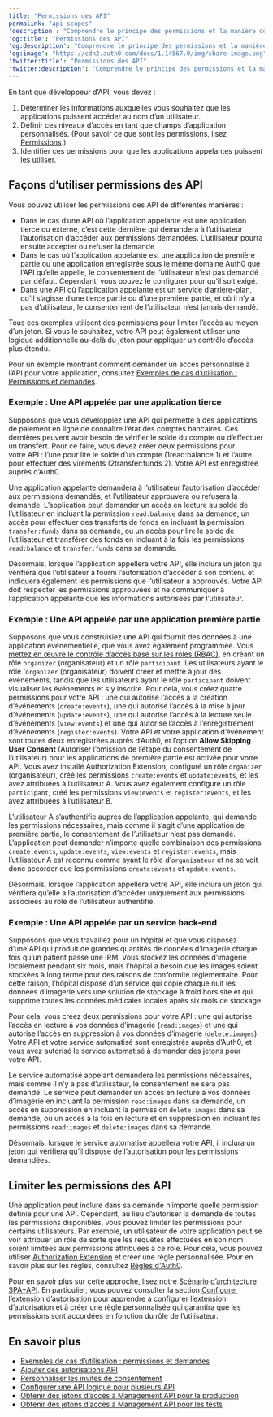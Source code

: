 ---
title: "Permissions des API"
permalink: "api-scopes"
'description': "Comprendre le principe des permissions et la manière dont ils sont utilisés avec les API."
'og:title': "Permissions des API"
'og:description': "Comprendre le principe des permissions et la manière dont ils sont utilisés avec les API."
'og:image': "https://cdn2.auth0.com/docs/1.14567.0/img/share-image.png"
'twitter:title': "Permissions des API"
'twitter:description': "Comprendre le principe des permissions et la manière dont ils sont utilisés avec les API."
---

En tant que développeur d’API, vous devez :

1. Déterminer les informations auxquelles vous souhaitez que les applications puissent accéder au nom d’un utilisateur.
2. Définir ces niveaux d’accès en tant que champs d’application personnalisés. (Pour savoir ce que sont les permissions, lisez [Permissions](/docs/fr-ca/get-started/apis/scopes).)
3. Identifier ces permissions pour que les applications appelantes puissent les utiliser.

## Façons d’utiliser permissions des API

Vous pouvez utiliser les permissions des API de différentes manières :

* Dans le cas d’une API où l’application appelante est une application tierce ou externe, c’est cette dernière qui demandera à l’utilisateur l’autorisation d’accéder aux permissions demandées. L’utilisateur pourra ensuite accepter ou refuser la demande
* Dans le cas où l’application appelante est une application de première partie ou une application enregistrée sous le même domaine Auth0 que l’API qu’elle appelle, le consentement de l’utilisateur n’est pas demandé par défaut. Cependant, vous pouvez le configurer pour qu’il soit exigé.
* Dans une API où l’application appelante est un service d’arrière-plan, qu’il s’agisse d’une tierce partie ou d’une première partie, et où il n’y a pas d’utilisateur, le consentement de l’utilisateur n’est jamais demandé.

Tous ces exemples utilisent des permissions pour limiter l’accès au moyen d’un jeton. Si vous le souhaitez, votre API peut également utiliser une logique additionnelle au-delà du jeton pour appliquer un contrôle d’accès plus étendu.

Pour un exemple montrant comment demander un accès personnalisé à l’API pour votre application, consultez [Exemples de cas d’utilisation : Permissions et demandes](/docs/fr-ca/get-started/apis/scopes/sample-use-cases-scopes-and-claims).

### Exemple : Une API appelée par une application tierce

Supposons que vous développiez une API qui permette à des applications de paiement en ligne de connaître l’état des comptes bancaires. Ces dernières peuvent avoir besoin de vérifier le solde du compte ou d’effectuer un transfert. Pour ce faire, vous devez créer deux permissions pour votre API : l’une pour lire le solde d’un compte (1read:balance 1) et l’autre pour effectuer des virements (2transfer:funds 2). Votre API est enregistrée auprès d’Auth0.

Une application appelante demandera à l’utilisateur l’autorisation d’accéder aux permissions demandés, et l’utilisateur approuvera ou refusera la demande. L’application peut demander un accès en lecture au solde de l’utilisateur en incluant la permission `read:balance` dans sa demande, un accès pour effectuer des transferts de fonds en incluant la permission `transfer:funds` dans sa demande, ou un accès pour lire le solde de l’utilisateur et transférer des fonds en incluant à la fois les permissions `read:balance` et `transfer:funds` dans sa demande.

Désormais, lorsque l’application appellera votre API, elle inclura un jeton qui vérifiera que l’utilisateur a fourni l’autorisation d’accéder à son contenu et indiquera également les permissions que l’utilisateur a approuvés. Votre API doit respecter les permissions approuvées et ne communiquer à l’application appelante que les informations autorisées par l’utilisateur.

### Exemple : Une API appelée par une application première partie

Supposons que vous construisiez une API qui fournit des données à une application événementielle, que vous avez également programmée. Vous [mettez en œuvre le contrôle d’accès basé sur les rôles (RBAC)](/docs/fr-ca/manage-users/access-control/rbac), en créant un rôle `organizer` (organisateur) et un rôle `participant`. Les utilisateurs ayant le rôle '`organizer` (organisateur) doivent créer et mettre à jour des événements, tandis que les utilisateurs ayant le rôle `participant` doivent visualiser les événements et s’y inscrire. Pour cela, vous créez quatre permissions pour votre API : une qui autorise l’accès à la création d’événements (`create:events`), une qui autorise l’accès à la mise à jour d’événements (`update:events`), une qui autorise l’accès à la lecture seule d’événements (`view:events`) et une qui autorise l’accès à l’enregistrement d’événements (`register:events`). Votre API et votre application d’événement sont toutes deux enregistrées auprès d’Auth0, et l’option **Allow Skipping User Consent** (Autoriser l’omission de l’étape du consentement de l’utilisateur) pour les applications de première partie est activée pour votre API. Vous avez installé Authorization Extension, configuré un rôle `organizer` (organisateur), créé les permissions `create:events` et `update:events`, et les avez attribuées à l’utilisateur A. Vous avez également configuré un rôle `participant`, créé les permissions `view:events` et `register:events`, et les avez attribuées à l’utilisateur B.

L’utilisateur A s’authentifie auprès de l’application appelante, qui demande les permissions nécessaires, mais comme il s’agit d’une application de première partie, le consentement de l’utilisateur n’est pas demandé. L’application peut demander n’importe quelle combinaison des permissions `create:events`, `update:events`, `view:events` et `register:events`, mais l’utilisateur A est reconnu comme ayant le rôle d’`organisateur` et ne se voit donc accorder que les permissions `create:events` et `update:events`.

Désormais, lorsque l’application appellera votre API, elle inclura un jeton qui vérifiera qu’elle a l’autorisation d’accéder uniquement aux permissions associées au rôle de l’utilisateur authentifié.

### Exemple : Une API appelée par un service back-end

Supposons que vous travaillez pour un hôpital et que vous disposez d’une API qui produit de grandes quantités de données d’imagerie chaque fois qu’un patient passe une IRM. Vous stockez les données d’imagerie localement pendant six mois, mais l’hôpital a besoin que les images soient stockées à long terme pour des raisons de conformité réglementaire. Pour cette raison, l’hôpital dispose d’un service qui copie chaque nuit les données d’imagerie vers une solution de stockage à froid hors site et qui supprime toutes les données médicales locales après six mois de stockage.

Pour cela, vous créez deux permissions pour votre API : une qui autorise l’accès en lecture à vos données d’imagerie (`read:images`) et une qui autorise l’accès en suppression à vos données d’imagerie (`delete:images`). Votre API et votre service automatisé sont enregistrés auprès d’Auth0, et vous avez autorisé le service automatisé à demander des jetons pour votre API.

Le service automatisé appelant demandera les permissions nécessaires, mais comme il n’y a pas d’utilisateur, le consentement ne sera pas demandé. Le service peut demander un accès en lecture à vos données d’imagerie en incluant la permission `read:images` dans sa demande, un accès en suppression en incluant la permission `delete:images` dans sa demande, ou un accès à la fois en lecture et en suppression en incluant les permissions `read:images` et `delete:images` dans sa demande.

Désormais, lorsque le service automatisé appellera votre API, il inclura un jeton qui vérifiera qu’il dispose de l’autorisation pour les permissions demandées.

## Limiter les permissions des API

Une application peut inclure dans sa demande n’importe quelle permission définie pour une API. Cependant, au lieu d’autoriser la demande de toutes les permissions disponibles, vous pouvez limiter les permissions pour certains utilisateurs. Par exemple, un utilisateur de votre application peut se voir attribuer un rôle de sorte que les requêtes effectuées en son nom soient limitées aux permissions attribuées à ce rôle. Pour cela, vous pouvez utiliser [Authorization Extension](/docs/fr-ca/customize/extensions/authorization-extension) et créer une règle personnalisée. Pour en savoir plus sur les règles, consultez [Règles d'Auth0](/docs/fr-ca/customize/rules).

Pour en savoir plus sur cette approche, lisez notre [Scénario d’architecture SPA+API](/docs/fr-ca/get-started/architecture-scenarios/spa-api/part-1). En particulier, vous pouvez consulter la section [Configurer l’extension d’autorisation](/docs/fr-ca/get-started/architecture-scenarios/spa-api/part-2#configure-the-authorization-extension) pour apprendre à configurer l’extension d’autorisation et à créer une règle personnalisée qui garantira que les permissions sont accordées en fonction du rôle de l’utilisateur.

## En savoir plus

* [Exemples de cas d’utilisation : permissions et demandes](/docs/fr-ca/get-started/apis/scopes/sample-use-cases-scopes-and-claims)
* [Ajouter des autorisations API](/docs/fr-ca/get-started/apis/add-api-permissions)
* [Personnaliser les invites de consentement](/docs/fr-ca/customize/login-pages/customize-consent-prompts)
* [Configurer une API logique pour plusieurs API](/docs/fr-ca/get-started/apis/set-logical-api)
* [Obtenir des jetons d’accès à Management API pour la production](/docs/fr-ca/secure/tokens/access-tokens/management-api-access-tokens/get-management-api-access-tokens-for-production)
* [Obtenir des jetons d’accès à Management API pour les tests](/docs/fr-ca/secure/tokens/access-tokens/management-api-access-tokens/get-management-api-access-tokens-for-testing)